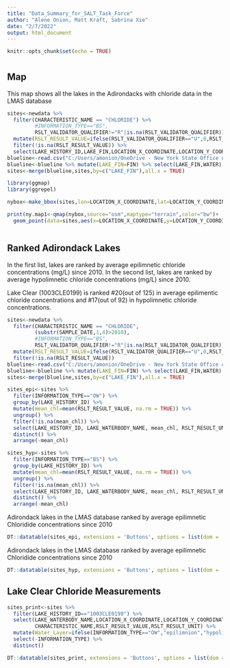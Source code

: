 ```yaml
---
title: "Data_Summary_for_SALT_Task_Force"
author: "Alene Onion, Matt Kraft, Sabrina Xie"
date: "2/7/2022"
output: html_document
---
```


```r
knitr::opts_chunk$set(echo = TRUE)
```

#  {.tabset}

## Map

This map shows all the lakes in the Adirondacks with chloride data in the LMAS database

```r
sites<-newdata %>% 
  filter(CHARACTERISTIC_NAME == "CHLORIDE") %>% 
         #INFORMATION_TYPE=="BS",
         RSLT_VALIDATOR_QUALIFIER!="R"|is.na(RSLT_VALIDATOR_QUALIFIER)) %>% 
  mutate(RSLT_RESULT_VALUE=ifelse(RSLT_VALIDATOR_QUALIFIER=="U",0,RSLT_RESULT_VALUE)) %>% 
  filter(!is.na(RSLT_RESULT_VALUE)) %>% 
  select(LAKE_HISTORY_ID,LAKE_FIN,LOCATION_X_COORDINATE,LOCATION_Y_COORDINATE) %>% distinct()
blueline<-read.csv("C:/Users/amonion/OneDrive - New York State Office of Information Technology Services/Lakes.Database/data/2021/data_requests/ADK_Lakes_Blue_Line.csv")
blueline<-blueline %>% mutate(LAKE_FIN=FIN) %>% select(LAKE_FIN,WATER) %>% distinct()
sites<-merge(blueline,sites,by=c("LAKE_FIN"),all.x = TRUE)

library(ggmap)
library(ggrepel)

nybox<-make_bbox(sites,lon=LOCATION_X_COORDINATE,lat=LOCATION_Y_COORDINATE)

print(ny.map1<-qmap(nybox,source="osm",maptype="terrain",color="bw")+
  geom_point(data=sites,aes(x=LOCATION_X_COORDINATE,y=LOCATION_Y_COORDINATE,label=LAKE_HISTORY_ID),size=4))



```

## Ranked Adirondack Lakes

In the first list, lakes are ranked by average epilimnetic chloride concentrations (mg/L) since 2010.
In the second list, lakes are ranked by average hypolimnetic chloride concentrations (mg/L) since 2010.

Lake Clear (1003CLE0199) is ranked #20(out of 125) in average epilimentic chloride concentrations and #17(out of 92) in hypolimnetic chloride concentrations.

```r
sites<-newdata %>% 
  filter(CHARACTERISTIC_NAME == "CHLORIDE",
         (substr(SAMPLE_DATE,1,4)>2010),
         #INFORMATION_TYPE=="BS",
         RSLT_VALIDATOR_QUALIFIER!="R"|is.na(RSLT_VALIDATOR_QUALIFIER)) %>% 
  mutate(RSLT_RESULT_VALUE=ifelse(RSLT_VALIDATOR_QUALIFIER=="U",0,RSLT_RESULT_VALUE)) %>% 
  filter(!is.na(RSLT_RESULT_VALUE))
blueline<-read.csv("C:/Users/amonion/OneDrive - New York State Office of Information Technology Services/Lakes.Database/data/2021/data_requests/ADK_Lakes_Blue_Line.csv")
blueline<-blueline %>% mutate(LAKE_FIN=FIN) %>% select(LAKE_FIN,WATER) %>% distinct()
sites<-merge(blueline,sites,by=c("LAKE_FIN"),all.x = TRUE)

sites_epi<-sites %>% 
  filter(INFORMATION_TYPE=="OW") %>% 
  group_by(LAKE_HISTORY_ID) %>% 
  mutate(mean_chl=mean(RSLT_RESULT_VALUE, na.rm = TRUE)) %>% 
  ungroup() %>% 
  filter(!is.na(mean_chl)) %>% 
  select(LAKE_HISTORY_ID, LAKE_WATERBODY_NAME, mean_chl, RSLT_RESULT_UNIT) %>% 
  distinct() %>% 
  arrange(-mean_chl)

sites_hyp<-sites %>% 
  filter(INFORMATION_TYPE=="BS") %>% 
  group_by(LAKE_HISTORY_ID) %>% 
  mutate(mean_chl=mean(RSLT_RESULT_VALUE, na.rm = TRUE)) %>% 
  ungroup() %>% 
  filter(!is.na(mean_chl)) %>% 
  select(LAKE_HISTORY_ID, LAKE_WATERBODY_NAME, mean_chl, RSLT_RESULT_UNIT) %>% 
  distinct() %>% 
  arrange(-mean_chl)
```

Adirondack lakes in the LMAS database ranked by average epilimnetic Chloridide concentrations since 2010

```r
DT::datatable(sites_epi, extensions = 'Buttons', options = list(dom = 'Bfrtip',buttons = c('copy', 'csv', 'excel', 'pdf', 'print')))
```

Adirondack lakes in the LMAS database ranked by average epilimnetic Chloridide concentrations since 2010

```r
DT::datatable(sites_hyp, extensions = 'Buttons', options = list(dom = 'Bfrtip',buttons = c('copy', 'csv', 'excel', 'pdf', 'print')))

```



## Lake Clear Chloride Measurements

```r

sites_print<-sites %>% 
  filter(LAKE_HISTORY_ID=="1003CLE0199") %>% 
  select(LAKE_WATERBODY_NAME,LOCATION_X_COORDINATE,LOCATION_Y_COORDINATE,SAMPLE_DATE,INFORMATION_TYPE,
         CHARACTERISTIC_NAME,RSLT_RESULT_VALUE,RSLT_RESULT_UNIT) %>% 
  mutate(Water_Layer=ifelse(INFORMATION_TYPE=="OW","epilimnion","hypolimnion")) %>% 
  select(-INFORMATION_TYPE) %>% 
  distinct()

DT::datatable(sites_print, extensions = 'Buttons', options = list(dom = 'Bfrtip',buttons = c('copy', 'csv', 'excel', 'pdf', 'print')))


```
